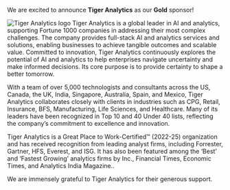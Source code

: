 We are excited to announce **Tiger Analytics** as our **Gold** sponsor!

<img
  src="/images/sponsors/tiger-analytics-black.png"
  alt="Tiger Analytics logo"
  width="full"
  className="dark:bg-gray-100 p-4 rounded"
/>
Tiger Analytics is a global leader in AI and analytics, supporting Fortune 1000
companies in addressing their most complex challenges. The company provides
full-stack AI and analytics services and solutions, enabling businesses to
achieve tangible outcomes and scalable value. Committed to innovation, Tiger
Analytics continuously explores the potential of AI and analytics to help
enterprises navigate uncertainty and make informed decisions. Its core purpose
is to provide certainty to shape a better tomorrow.

With a team of over 5,000 technologists and consultants across the US, Canada, the UK, India, Singapore, Australia, Spain, and Mexico, Tiger Analytics collaborates closely with clients in industries such as CPG, Retail, Insurance, BFS, Manufacturing, Life Sciences, and Healthcare. Many of its leaders have been recognized in Top 10 and 40 Under 40 lists, reflecting the company’s commitment to excellence and innovation.

Tiger Analytics is a Great Place to Work-Certified™ (2022-25) organization and has received recognition from leading analyst firms, including Forrester, Gartner, HFS, Everest, and ISG. It has also been featured among the ‘Best’ and ‘Fastest Growing’ analytics firms by Inc., Financial Times, Economic Times, and Analytics India Magazine..

We are immensely grateful to Tiger Analytics for their generous support.
